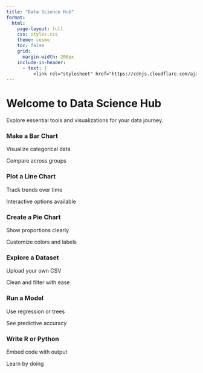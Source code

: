```yaml
---
title: "Data Science Hub"
format:
  html:
    page-layout: full
    css: styles.css
    theme: cosmo
    toc: false
    grid:
      margin-width: 200px
    include-in-header:
      - text: |
          <link rel="stylesheet" href="https://cdnjs.cloudflare.com/ajax/libs/font-awesome/6.5.0/css/all.min.css">
---
```


# Welcome to Data Science Hub

Explore essential tools and visualizations for your data journey.

<div class="feature-grid">

<div class="feature-box">
  <i class="fas fa-chart-column fa-3x"></i>
  <h3>Make a Bar Chart</h3>
  <p>Visualize categorical data</p>
  <p>Compare across groups</p>
</div>

<div class="feature-box">
  <i class="fas fa-chart-line fa-3x"></i>
  <h3>Plot a Line Chart</h3>
  <p>Track trends over time</p>
  <p>Interactive options available</p>
</div>

<div class="feature-box">
  <i class="fas fa-chart-pie fa-3x"></i>
  <h3>Create a Pie Chart</h3>
  <p>Show proportions clearly</p>
  <p>Customize colors and labels</p>
</div>

<div class="feature-box">
  <i class="fas fa-database fa-3x"></i>
  <h3>Explore a Dataset</h3>
  <p>Upload your own CSV</p>
  <p>Clean and filter with ease</p>
</div>

<div class="feature-box">
  <i class="fas fa-brain fa-3x"></i>
  <h3>Run a Model</h3>
  <p>Use regression or trees</p>
  <p>See predictive accuracy</p>
</div>

<div class="feature-box">
  <i class="fas fa-code fa-3x"></i>
  <h3>Write R or Python</h3>
  <p>Embed code with output</p>
  <p>Learn by doing</p>
</div>

</div>
